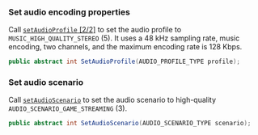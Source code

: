 <PlatformWrapper platform="unity">

### Set audio encoding properties

Call [`setAudioProfile` [2/2]](https://api-ref.agora.io/en/video-sdk/unity/4.x/API/class_irtcengine.html#api_irtcengine_setaudioprofile2) to set the audio profile to `MUSIC_HIGH_QUALITY_STEREO` (5). It uses a 48 ​​kHz sampling rate, music encoding, two channels, and the maximum encoding rate is 128 Kbps.

```c#
public abstract int SetAudioProfile(AUDIO_PROFILE_TYPE profile);
```

### Set audio scenario

Call [`setAudioScenario`](https://api-ref.agora.io/en/video-sdk/unity/4.x/API/class_irtcengine.html#api_irtcengine_setaudioscenario) to set the audio scenario to high-quality `AUDIO_SCENARIO_GAME_STREAMING` (3).

```c#
public abstract int SetAudioScenario(AUDIO_SCENARIO_TYPE scenario);
```

</PlatformWrapper>
